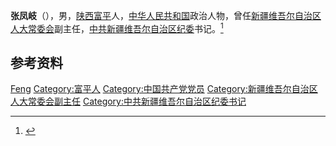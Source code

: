 {{Otheruses|other=名为张凤岐的其他人物|张凤岐}}

'''张凤岐'''（{{bd|1911年||2010年|1月22日}}），男，[[陕西|陕西]][[富平|富平]]人，[[中华人民共和国|中华人民共和国]]政治人物，曾任[[新疆维吾尔自治区人大常委会|新疆维吾尔自治区人大常委会]]副主任，[[中共新疆维吾尔自治区纪委|中共新疆维吾尔自治区纪委]]书记。<ref>{{Cite book|title=中华人民共和国职官志|author=何虎生, 李耀东, 向常福主编|publisher=中国社会出版社|year=2003|isbn=9787800883934|location=北京|pages=}}</ref>

== 参考资料 ==
{{reflist}}

{{中国人物小作品}}

{{Authority control}}
{{DEFAULTSORT:Zhang张}}
[[Category:张姓|Feng]]
[[Category:富平人|Category:富平人]]
[[Category:中国共产党党员|Category:中国共产党党员]]
[[Category:新疆维吾尔自治区人大常委会副主任|Category:新疆维吾尔自治区人大常委会副主任]]
[[Category:中共新疆维吾尔自治区纪委书记|Category:中共新疆维吾尔自治区纪委书记]]